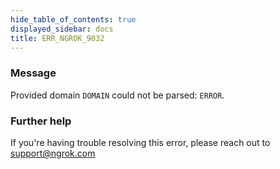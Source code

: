```yaml
---
hide_table_of_contents: true
displayed_sidebar: docs
title: ERR_NGROK_9032
---
```




### Message

Provided domain `DOMAIN` could not be parsed: `ERROR`.

<ErrorDetails error="err_ngrok_9032" />

### Further help

If you're having trouble resolving this error, please reach out to [support@ngrok.com](mailto:support@ngrok.com?subject=Help%20with%20ERR_NGROK_9032)
